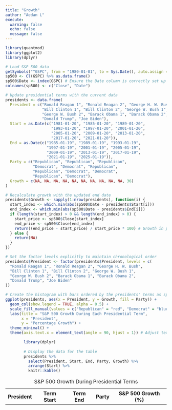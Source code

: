 ```yaml
---
title: "Growth"
author: "Aedan L"
execute:
  warning: false
  echo: false
  message: false
---
```

```r
library(quantmod)
library(ggplot2)
library(dplyr)
```

```r
# Load S&P 500 data
getSymbols("^GSPC", from = "1980-01-01", to = Sys.Date(), auto.assign = TRUE)
sp500 <- Cl(GSPC) %>% as.data.frame()
sp500$Date <- index(GSPC) # Ensure the Date column is correctly set up
colnames(sp500) <- c("Close", "Date")
```

```r
# Update presidential terms with the current data
presidents <- data.frame(
  President = c("Ronald Reagan 1", "Ronald Reagan 2", "George H. W. Bush",
                "Bill Clinton 1", "Bill Clinton 2", "George W. Bush 1",
                "George W. Bush 2", "Barack Obama 1", "Barack Obama 2",
                "Donald Trump", "Joe Biden"),
  Start = as.Date(c("1981-01-20", "1985-01-20", "1989-01-20",
                    "1993-01-20", "1997-01-20", "2001-01-20",
                    "2005-01-20", "2009-01-20", "2013-01-20",
                    "2017-01-20", "2021-01-20")),
  End = as.Date(c("1985-01-19", "1989-01-19", "1993-01-19",
                  "1997-01-19", "2001-01-19", "2005-01-19",
                  "2009-01-19", "2013-01-19", "2017-01-19",
                  "2021-01-19", "2025-01-19")),
  Party = c("Republican", "Republican", "Republican",
            "Democrat", "Democrat", "Republican",
            "Republican", "Democrat", "Democrat",
            "Republican", "Democrat"),
  Growth = c(NA, NA, NA, NA, NA, NA, NA, NA, NA, NA, 36)
)
```

```r
# Recalculate growth with the updated end date
presidents$Growth <- sapply(1:nrow(presidents), function(i) {
  start_index <- which.min(abs(sp500$Date - presidents$Start[i]))
  end_index <- which.min(abs(sp500$Date - presidents$End[i]))
  if (length(start_index) > 0 && length(end_index) > 0) {
    start_price <- sp500$Close[start_index]
    end_price <- sp500$Close[end_index]
    return((end_price - start_price) / start_price * 100) # Growth in percentage
  } else {
    return(NA)
  }
})
```

```r
# Set the factor levels explicitly to maintain chronological order
presidents$President <- factor(presidents$President, levels = c(
  "Ronald Reagan 1", "Ronald Reagan 2", "George H. W. Bush",
  "Bill Clinton 1", "Bill Clinton 2", "George W. Bush 1",
  "George W. Bush 2", "Barack Obama 1", "Barack Obama 2",
  "Donald Trump", "Joe Biden"
))

# Create the histogram with bars ordered by the presidents' terms as specified
ggplot(presidents, aes(x = President, y = Growth, fill = Party)) +
  geom_col(show.legend = TRUE, alpha = 0.5) +
  scale_fill_manual(values = c("Republican" = "red", "Democrat" = "blue")) +
  labs(title = "S&P 500 Growth During Each Presidential Term",
       x = "President",
       y = "Percentage Growth") +
  theme_minimal() +
  theme(axis.text.x = element_text(angle = 90, hjust = 1)) # Adjust text angle for better legibility
```
<span class = "smaller-text">
<table>
<caption>S&P 500 Growth During Presidential Terms</caption>


<th>President</th>
<th>Term Start</th>
<th>Term End</th>
<th>Party</th>
<th>S&P 500 Growth (%)</th>

```r
        library(dplyr)
        
        # Display the data for the table
        presidents %>%
          select(President, Start, End, Party, Growth) %>%
          arrange(Start) %>%
          knitr::kable()
```
</span>
</table>